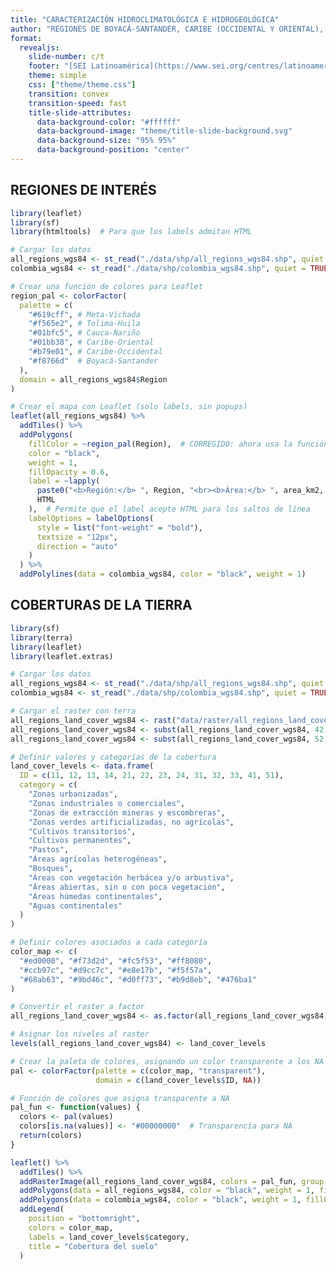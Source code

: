 ```yaml
---
title: "CARACTERIZACIÓN HIDROCLIMATOLÓGICA E HIDROGEOLÓGICA"
author: "REGIONES DE BOYACÁ-SANTANDER, CARIBE (OCCIDENTAL Y ORIENTAL), CAUCA-NARIÑO, META-VICHADA Y TOLIMA-HUILA"
format: 
  revealjs:
    slide-number: c/t
    footer: "[SEI Latinoamérica](https://www.sei.org/centres/latinoamerica/)"
    theme: simple
    css: ["theme/theme.css"]
    transition: convex
    transition-speed: fast
    title-slide-attributes:
      data-background-color: "#ffffff"
      data-background-image: "theme/title-slide-background.svg"
      data-background-size: "95% 95%"
      data-background-position: "center"
---
```


## REGIONES DE INTERÉS

```r
library(leaflet)
library(sf)
library(htmltools)  # Para que los labels admitan HTML

# Cargar los datos
all_regions_wgs84 <- st_read("./data/shp/all_regions_wgs84.shp", quiet = TRUE)
colombia_wgs84 <- st_read("./data/shp/colombia_wgs84.shp", quiet = TRUE)

# Crear una función de colores para Leaflet
region_pal <- colorFactor(
  palette = c(
    "#619cff", # Meta-Vichada
    "#f565e2", # Tolima-Huila
    "#01bfc5", # Cauca-Nariño
    "#01bb38", # Caribe-Oriental
    "#b79e01", # Caribe-Occidental
    "#f8766d"  # Boyacá-Santander
  ),
  domain = all_regions_wgs84$Region
)

# Crear el mapa con Leaflet (solo labels, sin popups)
leaflet(all_regions_wgs84) %>%
  addTiles() %>%
  addPolygons(
    fillColor = ~region_pal(Region),  # CORREGIDO: ahora usa la función correctamente
    color = "black",
    weight = 1,
    fillOpacity = 0.6,
    label = ~lapply(
      paste0("<b>Región:</b> ", Region, "<br><b>Área:</b> ", area_km2, " km²"),
      HTML
    ),  # Permite que el label acepte HTML para los saltos de línea
    labelOptions = labelOptions(
      style = list("font-weight" = "bold"),   
      textsize = "12px",
      direction = "auto"
    )
  ) %>%
  addPolylines(data = colombia_wgs84, color = "black", weight = 1)

```

## COBERTURAS DE LA TIERRA
```r
library(sf)
library(terra)
library(leaflet)
library(leaflet.extras)

# Cargar los datos
all_regions_wgs84 <- st_read("./data/shp/all_regions_wgs84.shp", quiet = TRUE)
colombia_wgs84 <- st_read("./data/shp/colombia_wgs84.shp", quiet = TRUE)

# Cargar el raster con terra
all_regions_land_cover_wgs84 <- rast("data/raster/all_regions_land_cover_wgs84.tif")
all_regions_land_cover_wgs84 <- subst(all_regions_land_cover_wgs84, 42, 41)
all_regions_land_cover_wgs84 <- subst(all_regions_land_cover_wgs84, 52, 51)

# Definir valores y categorías de la cobertura
land_cover_levels <- data.frame(
  ID = c(11, 12, 13, 14, 21, 22, 23, 24, 31, 32, 33, 41, 51),
  category = c(
    "Zonas urbanizadas", 
    "Zonas industriales o comerciales", 
    "Zonas de extracción mineras y escombreras", 
    "Zonas verdes artificializadas, no agrícolas", 
    "Cultivos transitorios", 
    "Cultivos permanentes", 
    "Pastos", 
    "Áreas agrícolas heterogéneas", 
    "Bosques", 
    "Áreas con vegetación herbácea y/o arbustiva", 
    "Áreas abiertas, sin o con poca vegetación", 
    "Áreas húmedas continentales", 
    "Aguas continentales"
  )
)

# Definir colores asociados a cada categoría
color_map <- c(
  "#ed0000", "#f73d2d", "#fc5f53", "#ff8080", 
  "#ccb97c", "#d9cc7c", "#e8e17b", "#f5f57a", 
  "#68ab63", "#9bd46c", "#d0ff73", "#b9d8eb", "#476ba1"
)

# Convertir el raster a factor
all_regions_land_cover_wgs84 <- as.factor(all_regions_land_cover_wgs84)

# Asignar los niveles al raster
levels(all_regions_land_cover_wgs84) <- land_cover_levels

# Crear la paleta de colores, asignando un color transparente a los NA
pal <- colorFactor(palette = c(color_map, "transparent"), 
                   domain = c(land_cover_levels$ID, NA))

# Función de colores que asigna transparente a NA
pal_fun <- function(values) {
  colors <- pal(values)
  colors[is.na(values)] <- "#00000000"  # Transparencia para NA
  return(colors)
}

leaflet() %>%
  addTiles() %>%
  addRasterImage(all_regions_land_cover_wgs84, colors = pal_fun, group = "Cobertura del Suelo") %>% 
  addPolygons(data = all_regions_wgs84, color = "black", weight = 1, fillOpacity = 0, group = "Regiones") %>%
  addPolygons(data = colombia_wgs84, color = "black", weight = 1, fillOpacity = 0, group = "Colombia") %>%
  addLegend(
    position = "bottomright",
    colors = color_map, 
    labels = land_cover_levels$category, 
    title = "Cobertura del suelo"
  )

```